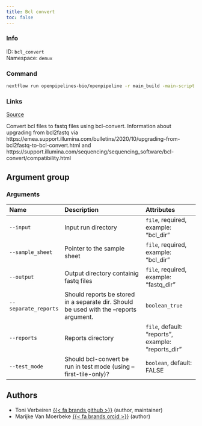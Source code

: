 ```yaml
---
title: Bcl convert
toc: false
---
```


::: {.column-margin}

### Info

ID: `bcl_convert`  
Namespace: `demux`

### Command

```bash
nextflow run openpipelines-bio/openpipeline -r main_build -main-script target/nextflow/demux/bcl_convert/main.nf --help
```

### Links
[Source](https://github.com/openpipelines-bio/openpipeline/blob/main/src/demux/bcl_convert){.btn-action .btn-sm .btn-info .btn role="button"}
:::

Convert bcl files to fastq files using bcl-convert.
Information about upgrading from bcl2fastq via
https://emea.support.illumina.com/bulletins/2020/10/upgrading-from-bcl2fastq-to-bcl-convert.html
and https://support.illumina.com/sequencing/sequencing_software/bcl-convert/compatibility.html


## Argument group

### Arguments



|Name                 |Description                                                                             |Attributes                                         |
|:--------------------|:---------------------------------------------------------------------------------------|:--------------------------------------------------|
|`--input`            |Input run directory                                                                     |`file`, required, example: "bcl_dir"               |
|`--sample_sheet`     |Pointer to the sample sheet                                                             |`file`, required, example: "bcl_dir"               |
|`--output`           |Output directory containig fastq files                                                  |`file`, required, example: "fastq_dir"             |
|`--separate_reports` |Should reports be stored in a separate dir. Should be used with the --reports argument. |`boolean_true`                                     |
|`--reports`          |Reports directory                                                                       |`file`, default: "reports", example: "reports_dir" |
|`--test_mode`        |Should bcl-convert be run in test mode (using --first-tile-only)?                       |`boolean`, default: FALSE                          |

## Authors

 * Toni Verbeiren [{{< fa brands github >}}](https://github.com/tverbeiren) (author, maintainer)
 * Marijke Van Moerbeke [{{< fa brands orcid >}}](https://orcid.org/0000-0002-3097-5621) (author)
